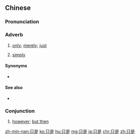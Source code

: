 ==Chinese==
{{zh-forms}}

===Pronunciation===
{{zh-pron
|m=zhǐshì|ma=Zh-zhishì.ogg
|c=zi2 si6
|mn=qz:chí-sǐ/tw,xm,zz:chí-sī
|cat=adv
}}

===Adverb===
{{zh-adv}}

# [[only]]; [[merely]]; [[just]]
#: {{zh-x|他 '''只是''' 一-個 小孩。|He is '''only''' a child.}}
# [[simply]]

====Synonyms====
* {{qualifier|Cantonese}} {{zh-l|只係}}

====See also====
* {{zh-l|单单}}

===Conjunction===
{{zh-con}}

# [[however]]; [[but then]]

{{zh-cat|Elementary}}

[[zh-min-nan:只是]]
[[ko:只是]]
[[hu:只是]]
[[mg:只是]]
[[ja:只是]]
[[chr:只是]]
[[zh:只是]]